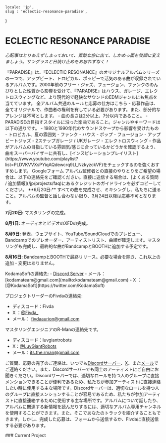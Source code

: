     locale: 'jp',
    slug : 'eclectic-resonance-paradise',
}

# ECLECTIC RESONANCE PARADISE

*心配事はとりあえずしまっておいて、素敵な旅に出て、しかめっ面を笑顔に変えましょう。サングラスと日焼け止めをお忘れずなく！*

<WrappableParagraph title="紹介">
『PARADISE』は、『ECLECTIC RESONANCE』のオリジナルアルバムシリーズの一つで、アップビート、トロピカル、ポッピーで活気のある曲が収録されているアルバムです。2000年前のフリー・ジャズ、フュージョン、ファンクののんびりとした性質から影響を受けて、『PARADISE』はハウス、ガレージ、エレクトロスウィングなど、より現代的で軽快なサウンドのEDMジャンルにも焦点を当てています。
</WrappableParagraph>

<WrappableParagraph title="KodamaSounds固有の一般的なルール">
    <CtaButton link='/projects/faq' icon='book'>
        <span>全アルバム共通のルールと応募の仕方はこちら</span>
    </CtaButton>
</WrappableParagraph>

<WrappableParagraph title="作曲に関するルール">
- 応募作品は、全てオリジナルで、作曲者の権利を有している必要があります。また、部分的なアレンジは不可とします。
- 曲の長さは2分以上、7分以内であること。
- PARADISEの目指すスタイルに沿った楽曲であること。ジャンルやキーワードは以下の通りです。
    - 1980と1990年代のサウンドスケープから影響を受けたもの
    - トロピカル、夏の雰囲気
    - ファンク
    - ハウス
    - ポップ
    - フュージョン
    - アップビートジャズ
    - 2ステップガレージ / UKガレージ
    - エレクトロスウィング
- 作品がアルバムの目指している雰囲気/感じに合っているかどうかを確認するよう、曲をスーパーバイザーに共有し、[インスピレーションプレイリスト](https://www.youtube.com/playlist?list=PLDVKVVXsPYiqAQdewcrq9Ll_NzkyzckVF)をチェックするのを強くおすすめします。
</WrappableParagraph>

<WrappableParagraph title="応募について">
<CtaButton link='https://forms.gle/oY61kGb9EbTH1mFP8' icon='envelope'>
    <span>Googleフォーム</span>
</CtaButton>
アルバム監修者との直接のやりとりをご希望の場合は、以下の連絡先をご確認ください。直接に送信する場合は、[よくある質問 / 追加情報](/jp/projects/faq)にあるクレジットのガイドラインを必ずコピーしてください。
</WrappableParagraph>

<WrappableParagraph title="締切">
**6月20日:** すべての曲を完成させ、ミキシングし、私たちに送ること。アルバムの監督と話し合わない限り、3月24日以降は応募不可となります。

**7月20日:** マスタリングの完成。

**8月1日:** オーディオとビデオのXFDの完成。

**8月9日:** 発表、ウェブサイト、YouTube/SoundCloudでのプレビュー、Bandcampでのプレオーダー、アーティストリスト、曲順が確定します。マスタリングも完成し、最終的な曲がBandcampとBOOTHに追加する予定です。

**8月16日:** BandcampとBOOTHで最終リリース。必要な場合を除き、これ以上の追加・変更はありません。
</WrappableParagraph>

<WrappableParagraph title="お問い合わせ（ご質問・応募）">
KodamaSoftの連絡先:
- <a href="/discord">Discord Server</a> 
- メール： [kodamateam@gmail.com](mailto:kodamateam@gmail.com)
- X ：[@KodamaSoft](https://twitter.com/KodamaSoft)

プロジェクトリーダーのFivdaの連絡先:
- ディスコード：Fivda
- X ：[@Fivda_](https://twitter.com/Fivda_)
- メール： [fivdaaurion@gmail.com](mailto:fivdaaurion@gmail.com)

マスタリングエンジニアのR-Manの連絡先です。
- ディスコード：luvgiantrobots
- X：[@LuvGiantRobots](https://twitter.com/LuvGiantRobots)
- メール：[its.the.rman@gmail.com](mailto:its.the.rman@gmail.com)


ご質問、応募の完了のご連絡は、いつでも<a href="/discord">Discordサーバー</a>、[X](https://twitter.com/KodamaSoft)、また[メール](mailto:kodamateam@gmail.com)でご連絡ください。また、Discordサーバーでも同士のアーティストにご自由にお聞きください。Discordサーバーでは、適切なロールを持つ人のグループに直接メンションできることが便利であるため、私たちが参加アーティストに直接連絡したい時に使用する主な場所です。Discordサーバーは、適切なロールを持つ人のグループに直接メンションすることが容易であるため、私たちが参加アーティストに直接連絡するために使用する主な場所です。アルバムについて話したり、アルバムに関連する新情報を読んだりするには、適切なアルバム専用チャンネルを使用することができます。また、そこであなたのトラックを紹介することもできます。しかし、完成した応募は、フォームから送信するか、Fivdaに直接送信する必要があります。
</WrappableParagraph>


<WrappableParagraph title="現在進行中のプロジェクト">
### Current Project
<ProjectInformation slug="eclectic-resonance-escapism" />
</WrappableParagraph>

